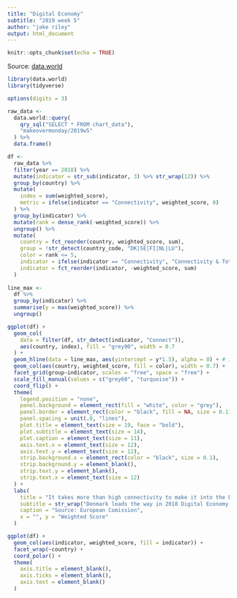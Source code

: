 ```yaml
---
title: "Digital Economy"
subtitle: "2019 week 5"
author: "jake riley"
output: html_document
---
```


```r
knitr::opts_chunk$set(echo = TRUE)
```

Source: [data.world](https://data.world/makeovermonday/2019w17)

```r
library(data.world)
library(tidyverse)

options(digits = 3)

raw_data <-
  data.world::query(
    qry_sql("SELECT * FROM chart_data"),
    "makeovermonday/2019w5"
  ) %>% 
  data.frame() 

df <-
  raw_data %>% 
  filter(year == 2018) %>% 
  mutate(indicator = str_sub(indicator, 3) %>% str_wrap(12)) %>% 
  group_by(country) %>% 
  mutate(
    index = sum(weighted_score),
    metric = ifelse(indicator == "Connectivity", weighted_score, 0) 
  ) %>% 
  group_by(indicator) %>%
  mutate(rank = dense_rank(-weighted_score)) %>% 
  ungroup() %>% 
  mutate(
    country = fct_reorder(country, weighted_score, sum),
    group = !str_detect(country_code, "DK|SE|FI|NL|LU"),
    color = rank <= 5,
    indicator = ifelse(indicator == "Connectivity", "Connectivity & Total Score", indicator),
    indicator = fct_reorder(indicator, -weighted_score, sum)
  ) 
  
line_max <-
  df %>% 
  group_by(indicator) %>% 
  summarise(y = max(weighted_score)) %>% 
  ungroup()

ggplot(df) +
  geom_col(
    data = filter(df, str_detect(indicator, "Connect")),
    aes(country, index), fill = "grey90", width = 0.7
  ) +
  geom_hline(data = line_max, aes(yintercept = y*1.5), alpha = 0) + # ivisible buffer
  geom_col(aes(country, weighted_score, fill = color), width = 0.7) +
  facet_grid(group~indicator, scales = "free", space = "free") +
  scale_fill_manual(values = c("grey60", "turquoise")) +
  coord_flip() +
  theme(
    legend.position = "none",
    panel.background = element_rect(fill = "white", color = "grey"),
    panel.border = element_rect(color = "black", fill = NA, size = 0.1),
    panel.spacing = unit(.0, "lines"),
    plot.title = element_text(size = 19, face = "bold"),
    plot.subtitle = element_text(size = 14),
    plot.caption = element_text(size = 11),
    axis.text.x = element_text(size = 12),
    axis.text.y = element_text(size = 12),
    strip.background.x = element_rect(color = "black", size = 0.1),
    strip.background.y = element_blank(),
    strip.text.y = element_blank(),
    strip.text.x = element_text(size = 12)
  ) +
  labs(
    title = "It takes more than high connectivity to make it into the DESI top 5",
    subtitle = str_wrap("Denmark leads the way in 2018 Digital Economy and Society Index but it's high standing is due to good access to digital public services and higher integration of digital technology", 120),
    caption = "Source: European Comission",
    x = "", y = "Weighted Score"
  )

ggplot(df) +
  geom_col(aes(indicator, weighted_score, fill = indicator)) +
  facet_wrap(~country) +
  coord_polar() +
  theme(
    axis.title = element_blank(),
    axis.ticks = element_blank(),
    axis.text = element_blank()
  )

```
